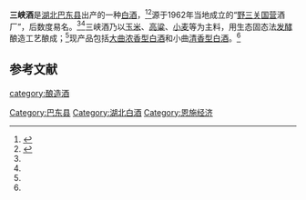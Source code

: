 {{中国非物质文化遗产 
| 级别 = 省
|名称 = 三峡老窖酒传统酿造技艺 
|子项 = 
|图片 = 
|申报地区或单位 = [[巴东县|巴东县]]
|序号 = 236
|编号项目 = Ⅷ-26
|登录时间 = 2013年
|备注 = 第四批省级非遗项目
|分类 = 传统技艺
|省区市 = 湖北省
}}
'''三峡酒'''是[[湖北|湖北]][[巴东县|巴东县]]出产的一种[[中国烧酒|白酒]]，<ref name=js>{{cite web|url=http://zgqmjz.com/index.php?m=wap&a=show&catid=183&typeid=19&id=26952|title=三峡酒业＂三峡牌及图＂商标荣膺中国驰名商标|language=Zh-hans|date=2013-03-16}}{{Dead link}}</ref><ref name=js0>{{cite web|url=https://m.sohu.com/n/430868385/ |title=新品新酒新征途 三峡1916原浆酒再续辉煌|language=Zh-hans|date=2018-12-11}}</ref>源于1962年当地成立的“[[野三关镇|野三关]][[国营|国营]]酒厂”，后数度易名。<ref name=js0/><ref name=js0/>三峡酒乃以[[玉米|玉米]]、[[高粱|高粱]]、[[小麦|小麦]]等为主料，用生态固态法[[发酵|发酵]]酿造工艺酿成；<ref name=js/>现产品包括[[大曲|大曲]][[浓香型白酒|浓香型白酒]]和小曲[[清香型白酒|清香型白酒]]。<ref name=js/>

==参考文献==
{{reflist}}
{{饮料小作品}}
{{中華酒文化}}

[[category:酿造酒|category:酿造酒]]
[[Category:巴东县|Category:巴东县]]
[[Category:湖北白酒|Category:湖北白酒]]
[[Category:恩施经济|Category:恩施经济]]